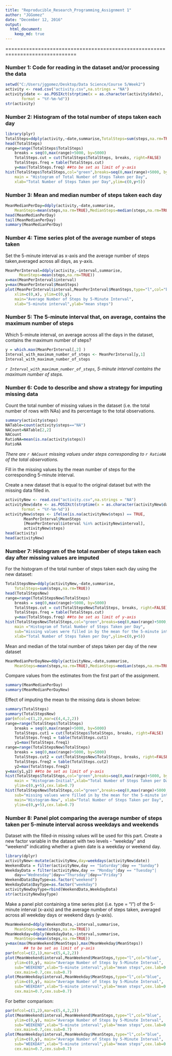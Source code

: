 ---
title: "Reproducible_Research_Programming_Assignment 1"
author: "JGGomez"
date: "December 12, 2016"
output: 
  html_document: 
    keep_md: true 
---
==============================================================================

### Number 1: Code for reading in the dataset and/or processing the data


```{r, echo=TRUE}
setwd("C:/Users/jggomez/Desktop/Data Science/Course 5/Week2")
activity <- read.csv("activity.csv",na.strings = "NA")
activity$date <- as.POSIXct(strptime(x = as.character(activity$date),
       format = "%Y-%m-%d"))
str(activity)
```


### Number 2: Histogram of the total number of steps taken each day


```{r, echo=TRUE}
library(plyr)
TotalSteps=ddply(activity,~date,summarise,TotalSteps=sum(steps,na.rm=TRUE))
head(TotalSteps)
range=range(TotalSteps$TotalSteps)
	breaks = seq(0,max(range)+5000, by=5000)
	TotalSteps.cut = cut(TotalSteps$TotalSteps, breaks, right=FALSE)
	TotalSteps.freq = table(TotalSteps.cut)
	y=max(TotalSteps.freq) ##to be set as limit of y-axis
hist(TotalSteps$TotalSteps,col="green",breaks=seq(0,max(range)+5000, by=5000),
	main = "Histogram of Total Number of Steps Taken per Day",
	xlab="Total Number of Steps Taken per Day",ylim=c(0,y+5))
```



### Number 3: Mean and median number of steps taken each day


```{r, echo=TRUE}
MeanMedianPerDay=ddply(activity,~date,summarise, 
	MeanSteps=mean(steps,na.rm=TRUE),MedianSteps=median(steps,na.rm=TRUE))
head(MeanMedianPerDay)
tail(MeanMedianPerDay)
summary(MeanMedianPerDay)
```



### Number 4: Time series plot of the average number of steps taken


Set the 5-minute interval as x-axis and the average number of steps taken,averaged across all days, as y-axis.


```{r, echo=TRUE}
MeanPerInterval=ddply(activity,~interval,summarise,
	  MeanSteps=mean(steps,na.rm=TRUE))
x=max(MeanPerInterval$interval)
y=max(MeanPerInterval$MeanSteps)
plot(MeanPerInterval$interval,MeanPerInterval$MeanSteps,type="l",col="blue",
	xlim=c(0,x), ylim=c(0,y), 
	main="Average Number of Steps by 5-Minute Interval",
	xlab="5-minute interval",ylab="mean steps")
```



### Number 5: The 5-minute interval that, on average, contains the maximum number of steps


Which 5-minute interval, on average across all the days in the dataset, 
contains the maximum number of steps?


```{r, echo=TRUE}
y = which.max(MeanPerInterval[,2] )
Interval_with_maximum_number_of_steps <- MeanPerInterval[y,1]
Interval_with_maximum_number_of_steps
```


*`r Interval_with_maximum_number_of_steps`, 5-minute interval contains the maximum number of steps.*



### Number 6: Code to describe and show a strategy for imputing missing data


Count the total number of missing values in the dataset (i.e. the total number of rows with NAs) and its percentage to the total observations.


```{r, echo=TRUE}
summary(activity$steps)
NATable=count(activity$steps=="NA")
NACount=NATable[2,2]
NACount
RatioNA=mean(is.na(activity$steps))
RatioNA
```


*There are `r NACount` missing values under steps corresponding to `r RatioNA` of the total observations.*



Fill in the missing values by the mean number of steps for the corresponding 5-minute interval.


Create a new dataset that is equal to the original dataset but with the missing data filled in.


```{r, echo=TRUE}
activityNew <- read.csv("activity.csv",na.strings = "NA")
activityNew$date <- as.POSIXct(strptime(x = as.character(activityNew$date),
       format = "%Y-%m-%d"))
activityNew$steps <- ifelse(is.na(activityNew$steps) == TRUE, 
		MeanPerInterval$MeanSteps
		[MeanPerInterval$interval %in% activityNew$interval], 
		activityNew$steps)  
head(activity)
head(activityNew)
```



### Number 7: Histogram of the total number of steps taken each day after missing values are imputed


For the histogram of the total number of steps taken each day using the new dataset: 


```{r, echo=TRUE}
TotalStepsNew=ddply(activityNew,~date,summarise,
	TotalSteps=sum(steps,na.rm=TRUE))
head(TotalStepsNew)
range=range(TotalStepsNew$TotalSteps)
	breaks = seq(0,max(range)+5000, by=5000)
	TotalSteps.cut = cut(TotalStepsNew$TotalSteps, breaks, right=FALSE)
	TotalSteps.freq = table(TotalSteps.cut)
	y=max(TotalSteps.freq) ##to be set as limit of y-axis
hist(TotalStepsNew$TotalSteps,col="green",breaks=seq(0,max(range)+5000, by=5000),
	main ="Histogram of Total Number of Steps Taken per Day",
	sub="missing values were filled in by the mean for the 5-minute interval",
	xlab="Total Number of Steps Taken per Day",ylim=c(0,y+5))
```


Mean and median of the total number of steps taken per day of the new dataset 


```{r, echo=TRUE}
MeanMedianPerDayNew=ddply(activityNew,~date,summarise, 
	MeanSteps=mean(steps,na.rm=TRUE),MedianSteps=median(steps,na.rm=TRUE))
```


Compare values from the estimates from the first part of the assignment.


```{r, echo=TRUE}
summary(MeanMedianPerDay)
summary(MeanMedianPerDayNew)
```


Effect of imputing the mean to the missing data is shown below:


```{r, echo=TRUE}
summary(TotalSteps)
summary(TotalStepsNew)
par(mfcol=c(1,2),mar=c(4,4,2,2))
range=range(TotalSteps$TotalSteps)
	breaks = seq(0,max(range)+5000, by=5000)
	TotalSteps.cut1 = cut(TotalSteps$TotalSteps, breaks, right=FALSE)
	TotalSteps.freq1 = table(TotalSteps.cut1)
	y1=max(TotalSteps.freq1) 
range=range(TotalStepsNew$TotalSteps)
	breaks = seq(0,max(range)+5000, by=5000)
	TotalSteps.cut2 = cut(TotalStepsNew$TotalSteps, breaks, right=FALSE)
	TotalSteps.freq2 = table(TotalSteps.cut2)
	y2=max(TotalSteps.freq2) 
y=max(y1,y2) ##to be set as limit of y-axis
hist(TotalSteps$TotalSteps,col="green",breaks=seq(0,max(range)+5000, by=5000),
	main = "Histogram-Initial",xlab="Total Number of Steps Taken per Day",
	ylim=c(0,y+5),cex.lab=0.7)
hist(TotalStepsNew$TotalSteps,col="green",breaks=seq(0,max(range)+5000, by=5000),
	sub="missing values were filled in by the mean for the 5-minute interval",
	main="Histogram-New", xlab="Total Number of Steps Taken per Day",
	ylim=c(0,y+5),cex.lab=0.7)
```



### Number 8: Panel plot comparing the average number of steps taken per 5-minute interval across weekdays and weekends


Dataset with the filled-in missing values will be used for this part.
Create a new factor variable in the dataset with two levels - "weekday" and "weekend" indicating whether a given date is a weekday or weekend day.


```{r, echo=TRUE}
library(dplyr)
activityNew<-mutate(activityNew,day=weekdays(activityNew$date))
WeekendData = filter(activityNew,day == "Saturday"|day == "Sunday")
WeekdayData = filter(activityNew,day == "Monday"|day == "Tuesday"|
	day=="Wednesday"|day=="Thursday"|day=="Friday")
WeekendData$DayType=as.factor("weekend")
WeekdayData$DayType=as.factor("weekday")
activityNewDayType=rbind(WeekendData,WeekdayData)
str(activityNewDayType)
```


Make a panel plot containing a time series plot (i.e. type = "l") of the 5-minute interval (x-axis) and the average number of steps taken, averaged across all weekday days or weekend days (y-axis). 


```{r, echo=TRUE}
MeanWeekend=ddply(WeekendData,~interval,summarise,
	MeanSteps=mean(steps,na.rm=TRUE))
MeanWeekday=ddply(WeekdayData,~interval,summarise,
	MeanSteps=mean(steps,na.rm=TRUE))
y=max(max(MeanWeekend$MeanSteps),max(MeanWeekday$MeanSteps))
		## to be set as limit of y-axis
par(mfcol=c(2,1),mar=c(5,4,2,2))
plot(MeanWeekend$interval,MeanWeekend$MeanSteps,type="l",col="blue",
	ylim=c(0,y), main="Average Number of Steps by 5-Minute Interval",
	sub="WEEKEND",xlab="5-minute interval",ylab="mean steps",cex.lab=0.8,
	cex.main=0.7,cex.sub=0.7)
plot(MeanWeekday$interval,MeanWeekday$MeanSteps,type="l",col="blue",
	ylim=c(0,y), main="Average Number of Steps by 5-Minute Interval",
	sub="WEEKDAY",xlab="5-minute interval",ylab="mean steps",cex.lab=0.8,
	cex.main=0.7,cex.sub=0.7)
```


For better comparison:


```{r, echo=TRUE}
par(mfcol=c(1,2),mar=c(5,4,2,2))
plot(MeanWeekend$interval,MeanWeekend$MeanSteps,type="l",col="blue",
	ylim=c(0,y), main="Average Number of Steps by 5-Minute Interval",
	sub="WEEKEND",xlab="5-minute interval",ylab="mean steps",cex.lab=0.8,
	cex.main=0.7,cex.sub=0.7)
plot(MeanWeekday$interval,MeanWeekday$MeanSteps,type="l",col="blue",
	ylim=c(0,y), main="Average Number of Steps by 5-Minute Interval",
	sub="WEEKDAY",xlab="5-minute interval",ylab="mean steps",cex.lab=0.8,
	cex.main=0.7,cex.sub=0.7)
```

